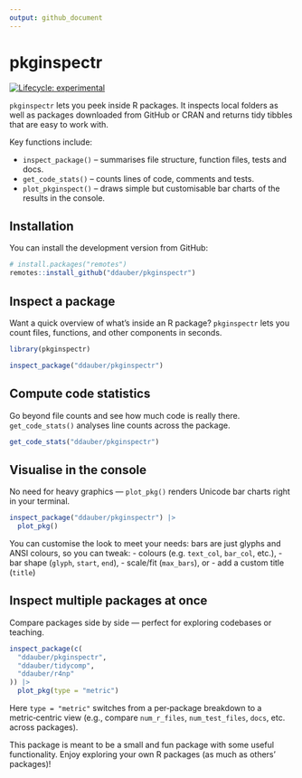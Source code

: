 ```yaml
---
output: github_document
---
```


# pkginspectr

<!-- badges: start -->

[![Lifecycle: experimental](https://img.shields.io/badge/lifecycle-experimental-orange.svg)](https://lifecycle.r-lib.org/articles/stages.html#experimental)

<!-- badges: end -->

`pkginspectr` lets you peek inside R packages. It inspects local folders as well as packages downloaded from GitHub or CRAN and returns tidy tibbles that are easy to work with.

Key functions include:

-   `inspect_package()` – summarises file structure, function files, tests and docs.
-   `get_code_stats()` – counts lines of code, comments and tests.
-   `plot_pkginspect()` – draws simple but customisable bar charts of the results in the console.

## Installation

You can install the development version from GitHub:

``` r
# install.packages("remotes")
remotes::install_github("ddauber/pkginspectr")
```

## Inspect a package

Want a quick overview of what’s inside an R package?
`pkginspectr` lets you count files, functions, and other components in seconds.

```r
library(pkginspectr)

inspect_package("ddauber/pkginspectr")
```

## Compute code statistics

Go beyond file counts and see how much code is really there.
`get_code_stats()` analyses line counts across the package.

```r
get_code_stats("ddauber/pkginspectr")
```

## Visualise in the console

No need for heavy graphics — `plot_pkg()` renders Unicode bar charts right in your terminal.

```r
inspect_package("ddauber/pkginspectr") |>
  plot_pkg()
```

You can customise the look to meet your needs: bars are just glyphs and ANSI colours, so you can tweak:
- colours (e.g. `text_col`, `bar_col`, etc.),
- bar shape (`glyph`, `start`, `end`),
- scale/fit (`max_bars`), or
- add a custom title (`title`)

## Inspect multiple packages at once

Compare packages side by side — perfect for exploring codebases or teaching.

```r
inspect_package(c(
  "ddauber/pkginspectr",
  "ddauber/tidycomp",
  "ddauber/r4np"
)) |>
  plot_pkg(type = "metric")
```

Here `type = "metric"` switches from a per‑package breakdown to a metric‑centric view
(e.g., compare `num_r_files`, `num_test_files`, `docs`, etc. across packages).

This package is meant to be a small and fun package with some useful functionality. Enjoy exploring your own R packages (as much as others’ packages)!